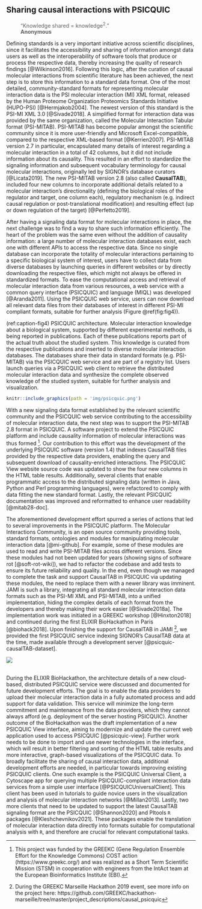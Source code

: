 ## Sharing causal interactions with PSICQUIC {-}

:::{.quote}
```{=html}
<blockquote style='border:none'>&ldquo;Knowledge shared = knowledge<sup>2</sup>.&rdquo; </br><strong> Anonymous</strong></blockquote>
```
:::

\indent
Defining standards is a very important initiative across scientific disciplines, since it facilitates the accessibility and sharing of information amongst data users as well as the interoperability of software tools that produce or process the respective data, thereby increasing the quality of research findings [@Wilkinson2016].
Following this logic, after the curation of causal molecular interactions from scientific literature has been achieved, the next step is to store this information to a standard data format.
One of the most detailed, community-standard formats for representing molecular interaction data is the PSI molecular interaction (MI) XML format, released by the Human Proteome Organization Proteomics Standards Initiative (HUPO-PSI) [@Hermjakob2004].
The newest version of this standard is the PSI-MI XML 3.0 [@Sivade2018].
A simplified format for interaction data was provided by the same organization, called the Molecular Interaction Tabular format (PSI-MITAB).
PSI-MITAB has become popular amongst the scientific community since it is more user-friendly and Microsoft Excel-compatible, compared to the respective XML-based format [@Kerrien2007].
PSI-MITAB version 2.7 in particular, encapsulated many details of interest regarding a molecular interaction in a total of 42 columns, but it did not include information about its causality.
This resulted in an effort to standardize the signaling information and subsequent vocabulary terminology for causal molecular interactions, originally led by SIGNOR's database curators [@Licata2019].
The new PSI-MITAB version 2.8 (also called **CausalTAB**), included four new columns to incorporate additional details related to a molecular interaction's directionality (defining the biological roles of the regulator and target, one column each), regulatory mechanism (e.g. indirect causal regulation or post-translational modification) and resulting effect (up or down regulation of the target) [@Perfetto2019].

After having a signaling data format for molecular interactions in place, the next challenge was to find a way to share such information efficiently.
The heart of the problem was the same even without the addition of causality information: a large number of molecular interaction databases exist, each one with different APIs to access the respective data.
Since no single database can incorporate the totality of molecular interactions pertaining to a specific biological system of interest, users have to collect data from diverse databases by launching queries in different websites or by directly downloading the respective files, which might not always be offered in standardized formats.
To ease the computational access and retrieval of molecular interaction data from various resources, a web service with a common query interface (PSICQUIC) and language (MIQL) was developed [@Aranda2011].
Using the PSICQUIC web service, users can now download all relevant data files from their databases of interest in different PSI-MI compliant formats, suitable for further analysis (Figure \@ref(fig:fig4)).

(ref:caption-fig4) PSICQUIC architecture. Molecular interaction knowledge about a biological system, supported by different experimental methods, is being reported in publications. Each of these publications reports part of the actual truth about the studied system. This knowledge is curated from the respective publications and inserted to diverse molecular interaction databases. The databases share their data in standard formats (e.g. PSI-MITAB) via the PSICQUIC web service and are part of a registry list. Users launch queries via a PSICQUIC web client to retrieve the distributed molecular interaction data and synthesize the complete observed knowledge of the studied system, suitable for further analysis and visualization.

\newpage

```r
knitr::include_graphics(path = 'img/psicquic.png')
```

With a new signaling data format established by the relevant scientific community and the PSICQUIC web service contributing to the accessibility of molecular interaction data, the next step was to support the PSI-MITAB 2.8 format in PSICQUIC.
A software project to extend the PSICQUIC platform and include causality information of molecular interactions was thus formed ^[This project was funded by the GREEKC (Gene Regulation Ensemble Effort for the Knowledge Commons) COST action (https://www.greekc.org/) and was realized as a Short Term Scientific Mission (STSM) in cooperation with engineers from the IntAct team at the European Bioinformatics Institute (EBI).].
Our contribution to this effort was the development of the underlying PSICQUIC software (version 1.4) that indexes CausalTAB files provided by the respective data providers, enabling the query and subsequent download of causality-enriched interactions.
The PSICQUIC View website source code was updated to show the four new columns in the HTML table results.
Additionally, several clients that enable programmatic access to the distributed signaling data (written in Java, Python and Perl programming languages), were refactored to comply with data fitting the new standard format.
Lastly, the relevant PSICQUIC documentation was improved and reformatted to enhance user readability [@mitab28-doc].

The aforementioned development effort spurred a series of actions that led to several improvements in the PSICQUIC platform.
The Molecular Interactions Community, is an open source community providing tools, standard formats, ontologies and modules for manipulating molecular interaction data [@mi-github].
For example, some of these modules are used to read and write PSI-MITAB files across different versions.
Since these modules had not been updated for years (showing signs of software rot [@soft-rot-wiki]), we had to refactor the codebase and add tests to ensure its future reliability and quality.
In the end, even though we managed to complete the task and support CausalTAB in PSICQUIC via updating these modules, the need to replace them with a newer library was imminent.
JAMI is such a library, integrating all standard molecular interaction data formats such as the PSI-MI XML and PSI-MITAB, into a unified implementation, hiding the complex details of each format from the developers and thereby making their work easier [@Sivade2018a].
The implementation work was initiated in a GREEKC workshop [@Hinxton2018] and continued during the first ELIXIR BioHackathon in Paris [@biohack2018].
Upon finishing the support for CausalTAB in JAMI ^[During the GREEKC Marseille Hackathon 2019 event, see more info on the project here: https://github.com/GREEKC/hackathon-marseille/tree/master/project_descriptions/causal_psicquic
], we provided the first PSICQUIC service indexing SIGNOR's CausalTAB data at the time, made available through a development server [@psicquic-causalTAB-dataset].

```{=html}
<img src='https://media.giphy.com/media/jQERULZAJnT4QBNsdt/source.gif' style='display: block; margin-left: auto; margin-right: auto;' witdh='85%' onError="this.style.display='none'"></img>
</br>
```

During the ELIXIR BioHackathon, the architecture details of a new cloud-based, distributed PSICQUIC service were discussed and documented for future development efforts.
The goal is to enable the data providers to upload their molecular interaction data in a fully automated process and add support for data validation.
This service will minimize the long-term commitment and maintenance from the data providers, which they cannot always afford (e.g. deployment of the server hosting PSICQUIC).
Another outcome of the BioHackathon was the draft implementation of a new PSICQUIC View interface, aiming to modernize and update the current web application used to access PSICQUIC [@psicquic-view].
Further work needs to be done to import and use newer technologies in the interface, which will result in better filtering and sorting of the HTML table results and more interactive, graph-based visualizations of the PSICQUIC data.
To broadly facilitate the sharing of causal interaction data, additional development efforts are needed, in particular towards improving existing PSICQUIC clients.
One such example is the PSICQUIC Universal Client, a Cytoscape app for querying multiple PSICQUIC-compliant interaction data services from a simple user interface [@PSICQUICUniversalClient].
This client has been used in tutorials to guide novice users in the visualization and analysis of molecular interaction networks [@Millan2013].
Lastly, two more clients that need to be updated to support the latest CausalTAB signaling format are the PSICQUIC [@Shannon2020] and PItools `R` packages [@Kleshchevnikov2021].
These packages enable the translation of molecular interaction data directly into formats suitable for computational analysis with `R`, and therefore are crucial for relevant computational tasks.

\newpage
